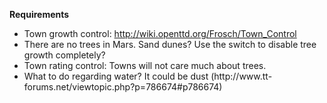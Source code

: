 '''Requirements'''

* Town growth control: http://wiki.openttd.org/Frosch/Town_Control
* There are no trees in Mars. Sand dunes? Use the switch to disable tree growth completely?
* Town rating control: Towns will not care much about trees.
* What to do regarding water? It could be dust (http://www.tt-forums.net/viewtopic.php?p=786674#p786674)